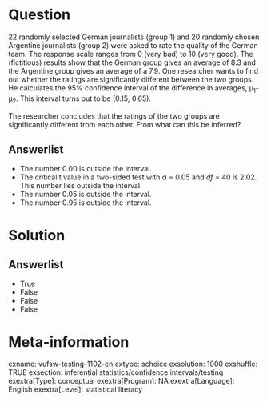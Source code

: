 Question
========
22 randomly selected German journalists (group 1) and 20 randomly chosen Argentine journalists (group 2) were asked to rate the quality of the German team. The response scale ranges from 0 (very bad) to 10 (very good). The (fictitious) results show that the German group gives an average of 8.3 and the Argentine group gives an average of a 7.9. One researcher wants to find out whether the ratings are significantly different between the two groups. He calculates the 95% confidence interval of the difference in averages, µ<sub>1</sub>- µ<sub>2</sub>. This interval turns out to be (0.15; 0.65).  
  
The researcher concludes that the ratings of the two groups are significantly different from each other. From what can this be inferred?

Answerlist
----------
* The number 0.00 is outside the interval.
* The critical t value in a two-sided test with α = 0.05 and *df* = 40 is 2.02. This number lies outside the interval.
* The number 0.05 is outside the interval.
* The number 0.95 is outside the interval.

Solution
========

Answerlist
----------
* True
* False
* False
* False

Meta-information
================
exname: vufsw-testing-1102-en
extype: schoice
exsolution: 1000
exshuffle: TRUE
exsection: inferential statistics/confidence intervals/testing
exextra[Type]: conceptual
exextra[Program]: NA
exextra[Language]: English
exextra[Level]: statistical literacy

